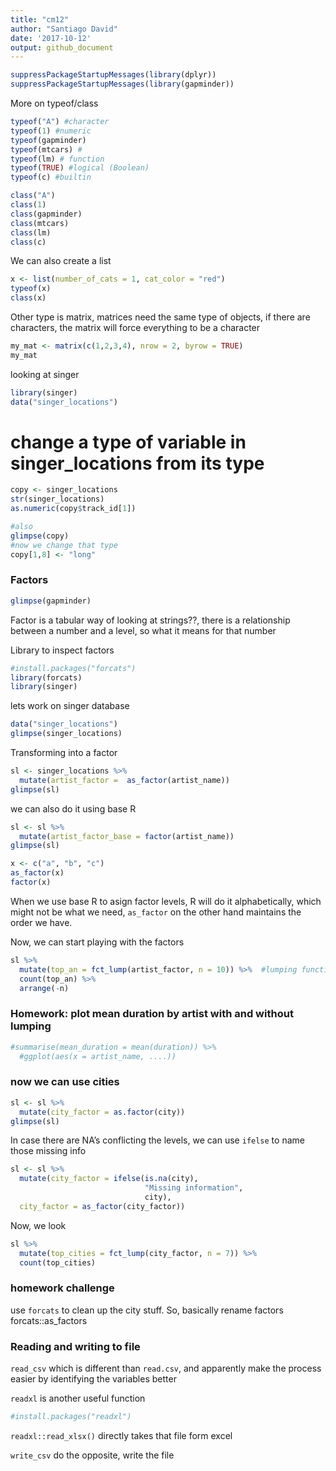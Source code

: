 ```yaml
---
title: "cm12"
author: "Santiago David"
date: '2017-10-12'
output: github_document
---
```


```r
suppressPackageStartupMessages(library(dplyr))
suppressPackageStartupMessages(library(gapminder))
```

More on typeof/class

```r
typeof("A") #character
typeof(1) #numeric
typeof(gapminder)
typeof(mtcars) #
typeof(lm) # function
typeof(TRUE) #logical (Boolean)
typeof(c) #builtin

class("A")
class(1)
class(gapminder)
class(mtcars)
class(lm)
class(c)
```
We can also create a list
```r
x <- list(number_of_cats = 1, cat_color = "red")
typeof(x)
class(x)
```

Other type is matrix, matrices need the same type of objects, if there are characters, the matrix will force everything to be a character

```r
my_mat <- matrix(c(1,2,3,4), nrow = 2, byrow = TRUE)
my_mat
```

looking at singer 
```r
library(singer)
data("singer_locations")
```

# change a type of variable in singer_locations from its type
```r
copy <- singer_locations
str(singer_locations)
as.numeric(copy$track_id[1])

#also
glimpse(copy)
#now we change that type
copy[1,8] <- "long"
```

### Factors

```r
glimpse(gapminder)
```

Factor is a tabular way of looking at strings??, there is a relationship between a number and a level, so what it means for that number

Library to inspect factors
```r
#install.packages("forcats")
library(forcats)
library(singer)
```

lets work on singer database

```r
data("singer_locations")
glimpse(singer_locations)
```

Transforming into a factor

```r
sl <- singer_locations %>% 
  mutate(artist_factor =  as_factor(artist_name))
glimpse(sl)
```

we can also do it using base R
```r
sl <- sl %>% 
  mutate(artist_factor_base = factor(artist_name))
glimpse(sl)
```

```r
x <- c("a", "b", "c")
as_factor(x)
factor(x)
```

When we use base R to asign factor levels, R will do it alphabetically, which might not be what we need, `as_factor` on the other hand maintains the order we have.

Now, we can start playing with the factors

```r
sl %>% 
  mutate(top_an = fct_lump(artist_factor, n = 10)) %>%  #lumping function to have one group of other
  count(top_an) %>%
  arrange(-n)
```


### Homework: plot mean duration by artist with and without lumping

```r
#summarise(mean_duration = mean(duration)) %>% 
  #ggplot(aes(x = artist_name, ....))
```

### now we can use cities
```r
sl <- sl %>% 
  mutate(city_factor = as.factor(city))
glimpse(sl)
```

In case there are NA's conflicting the levels, we can use `ifelse` to name those missing info

```r
sl <- sl %>% 
  mutate(city_factor = ifelse(is.na(city),
                              "Missing information", 
                              city),
  city_factor = as_factor(city_factor))

```

Now, we look 
```r
sl %>% 
  mutate(top_cities = fct_lump(city_factor, n = 7)) %>% 
  count(top_cities)
```

### homework challenge
use `forcats` to clean up the city stuff. So, basically rename factors
forcats::as_factors



### Reading and writing to file

`read_csv` which is different than `read.csv`, and apparently make the process easier by identifying the variables better

`readxl` is another useful function 

```r
#install.packages("readxl")
```

`readxl::read_xlsx()` directly takes that file form excel

`write_csv` do the opposite, write the file

